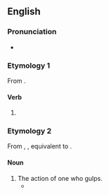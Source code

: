 ==English==

===Pronunciation===
* {{IPA|/ˈɡʌlpɪŋ/|lang=en}}

===Etymology 1===
From {{af|en|gulp|-ing}}.

====Verb====
{{head|en|present participle}}

# {{present participle of|gulp|lang=en|nocat=1}}

===Etymology 2===
From {{inh|en|enm|gulpinge}}, {{m|enm|golping}}, equivalent to {{af|en|gulp|-ing}}.

====Noun====
{{en-noun}}

# The action of one who gulps.
#* {{quote-text|lang=en|year=2002|author=Melvin Jules Bukiet|title=Stories of an imaginary childhood|page=35|passage=Distracted by the munchings and '''gulpings''' that punctuated my father's theology, I lost my place in his dialogue.}}